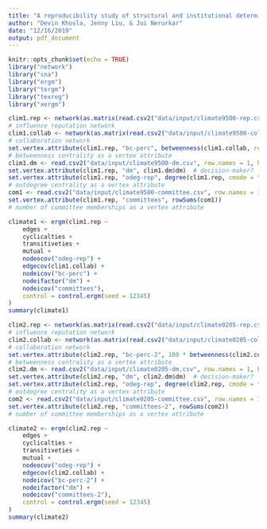 ```yaml
---
title: "A reproducibility study of structural and institutional determinants of influence and reputation"
author: "Devin Khosla, Jenny Liu, & Jui Nerurkar"
date: "12/16/2019"
output: pdf_document
---
```


```r
knitr::opts_chunk$set(echo = TRUE)
library("network")
library("sna")
library("ergm")
library("tergm")
library("texreg")
library("xergm")
```

```r
clim1.rep <- network(as.matrix(read.csv2("data/input/climate9500-rep.csv", row.names = 1, header = TRUE)))
# influence reputation network
clim1.collab <- network(as.matrix(read.csv2("data/input/climate9500-collab.csv", row.names = 1, header = TRUE)))  
# collaboration network
set.vertex.attribute(clim1.rep, "bc-perc", betweenness(clim1.collab, rescale = TRUE))  
# betweenness centrality as a vertex attribute
clim1.dm <- read.csv2("data/input/climate9500-dm.csv", row.names = 1, header = TRUE)
set.vertex.attribute(clim1.rep, "dm", clim1.dm$dm)  # decision-maker?
set.vertex.attribute(clim1.rep, "odeg-rep", degree(clim1.rep, cmode = "outdegree"))  
# outdegree centrality as a vertex attribute
com1 <- read.csv2("data/input/climate9500-committee.csv", row.names = 1, header = TRUE)
set.vertex.attribute(clim1.rep, "committees", rowSums(com1))
# number of committee memberships as a vertex attribute
```

```r
climate1 <- ergm(clim1.rep ~ 
    edges + 
    cyclicalties + 
    transitiveties + 
    mutual + 
    nodeocov("odeg-rep") + 
    edgecov(clim1.collab) + 
    nodeicov("bc-perc") + 
    nodeifactor("dm") + 
    nodeicov("committees"), 
    control = control.ergm(seed = 12345)
) 
summary(climate1)
```

```r
clim2.rep <- network(as.matrix(read.csv2("data/input/climate0205-rep.csv", row.names = 1, header = TRUE)))
# influence reputation network
clim2.collab <- network(as.matrix(read.csv2("data/input/climate0205-collab.csv", row.names = 1, header = TRUE)))
# collaboration network
set.vertex.attribute(clim2.rep, "bc-perc-2", 100 * betweenness(clim2.collab, rescale = TRUE))  
# betweenness centrality as a vertex attribute
clim2.dm <- read.csv2("data/input/climate0205-dm.csv", row.names = 1, header = TRUE)
set.vertex.attribute(clim2.rep, "dm", clim2.dm$dm)  # decision-maker?
set.vertex.attribute(clim2.rep, "odeg-rep", degree(clim2.rep, cmode = "outdegree"))  
# outdegree centrality as a vertex attribute
com2 <- read.csv2("data/input/climate0205-committee.csv", row.names = 1, header = TRUE)
set.vertex.attribute(clim2.rep, "committees-2", rowSums(com2))
# number of committee memberships as a vertex attribute
```

```r
climate2 <- ergm(clim2.rep ~ 
    edges + 
    cyclicalties + 
    transitiveties + 
    mutual + 
    nodeocov("odeg-rep") + 
    edgecov(clim2.collab) + 
    nodeicov("bc-perc-2") + 
    nodeifactor("dm") + 
    nodeicov("committees-2"), 
    control = control.ergm(seed = 12345)
)
summary(climate2)
```









